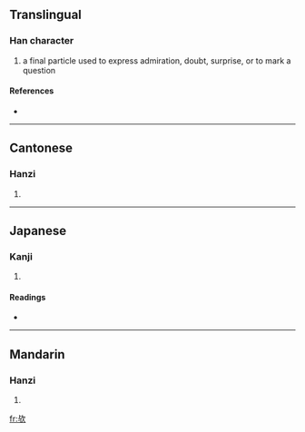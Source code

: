 {{see|歟}}
==Translingual==

===Han character===
{{Han char|rn=76|rad=欠|as=03|sn=7|four=|canj=X卜一弓人 (XYMNO), 卜一弓人 (YMNO)}}

# a final particle used to express admiration, doubt, surprise, or to mark a question

====References====
* {{Han ref|kx=0566.080|dkj=16012|hdz=32134.040|uh=6B24|ud=27428}}

----

==Cantonese==

===Hanzi===
{{yue-hanzi|jyut=|y=yu4}}

# {{defn|Cantonese}}

----

==Japanese==

===Kanji===
{{ja-kanji|grade=|rs=欠03}}

# {{defn|Japanese}}

====Readings====
* {{ja-readings|on=[[よ]] (yo)|kun=[[か]] (ka)}}

----

==Mandarin==

===Hanzi===
{{cmn-hanzi|tra=歟|pin=[[yú]] ([[yu2]])|wg=yü<sup>2</sup>}}

# {{defn|Mandarin}}

[[fr:欤]]